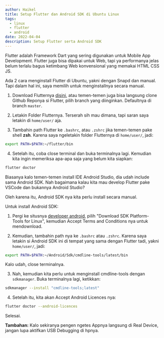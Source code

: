 ```yaml
---
author: Haikel
title: Setup Flutter dan Android SDK di Ubuntu Linux
tags:
  - linux
  - flutter
  - android
date: 2022-04-04
description: Setup Flutter serta Android SDK
---
```


Flutter adalah Framework Dart yang sering digunakan untuk Mobile App Development. Flutter juga bisa dipakai untuk Web, tapi ya performanya jelas belum terlalu bagus ketimbang Web konvensional yang memakai HTML CSS JS.

Ada 2 cara menginstall Flutter di Ubuntu, yakni dengan Snapd dan manual. Tapi dalam hal ini, saya memilih untuk menginstallnya secara manual.

1. Download Flutternya [disini](https://storage.googleapis.com/flutter_infra_release/releases/stable/linux/flutter_linux_2.10.4-stable.tar.xz), atau temen-temen juga bisa langsung clone Github Reponya si Flutter, pilih branch yang diinginkan. Defaultnya di branch `master`.

2. Letakin Folder Flutternya. Terserah sih mau dimana, tapi saran saya letakin di `home/user/` aja.

3. Tambahin path Flutter ke `.bashrc`, atau `.zshrc` jika temen-temen pake shell **zsh**. Karena saya ngeletakin folder Flutternya di `home/user/`, jadi:

```sh
export PATH=$PATH:~/flutter/bin
```

4. Setelah itu, coba close terminal dan buka terminalnya lagi. Kemudian kita ingin memeriksa apa-apa saja yang belum kita siapkan:

```sh
flutter doctor
```

<LightboxImage
  src="https://ik.imagekit.io/haikelz/blog/flutter-ubuntu/2022-04-04-04-33.png?ik-sdk-version=javascript-1.4.3&updatedAt=1669161855184"
  alt="flutter doctor"
/>

Biasanya kalo temen-temen install IDE Android Studio, dia udah include sama Android SDK. Nah bagaimana kalau kita mau develop Flutter pake VSCode dan bukannya Android Studio?

Oleh karena itu, Android SDK nya kita perlu install secara manual.

Untuk install Android SDK:

1. Pergi ke situsnya [developer android](https://developer.android.com/studio/releases/platform-tools), pilih "Download SDK Platform-Tools for Linux", kemudian Accept Terms and Conditions nya untuk mendownload.

<LightboxImage
  src="https://ik.imagekit.io/haikelz/blog/flutter-ubuntu/Screenshot-20220403-144926.png?ik-sdk-version=javascript-1.4.3&updatedAt=1669161855238"
  alt="Accept Terms and Conditions"
/>

2. Kemudian, tambahin path nya ke `.bashrc` atau `.zshrc`. Karena saya letakin si Android SDK ini di tempat
   yang sama dengan Flutter tadi, yakni `home/user/`, jadi:

```sh
export PATH=$PATH:~/Android/Sdk/cmdline-tools/latest/bin
```

Kalo udah, close terminalnya.

3. Nah, kemudian kita perlu untuk menginstall cmdline-tools dengan `sdkmanager`. Buka terminalnya lagi, ketikkan:

```sh
sdkmanager --install "cmdline-tools;latest"
```

4. Setelah itu, kita akan Accept Android Licences nya:

```sh
flutter doctor --android-licences
```

Selesai.

**Tambahan:** Kalo sekiranya pengen ngetes Appnya langsung di Real Device, jangan lupa aktifkan USB Debugging di hpnya.

